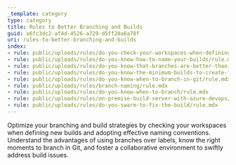 ```yaml
---
_template: category
type: category
title: Rules to Better Branching and Builds
guid: a6fc3dc2-af4d-4526-a729-d5ff20a6a78f
uri: rules-to-better-branching-and-builds
index:
- rule: public/uploads/rules/do-you-check-your-workspaces-when-defining-a-new-build/rule.mdx
- rule: public/uploads/rules/do-you-know-how-to-name-your-builds/rule.mdx
- rule: public/uploads/rules/do-you-know-that-branches-are-better-than-labels/rule.mdx
- rule: public/uploads/rules/do-you-know-the-minimum-builds-to-create-for-your-project/rule.mdx
- rule: public/uploads/rules/do-you-know-when-to-branch-in-git/rule.mdx
- rule: public/uploads/rules/branch-naming/rule.mdx
- rule: public/uploads/rules/do-you-know-when-to-branch/rule.mdx
- rule: public/uploads/rules/on-premise-build-server-with-azure-devops/rule.mdx
- rule: public/uploads/rules/do-you-swarm-to-fix-the-build/rule.mdx
---
```


Optimize your branching and build strategies by checking your workspaces when defining new builds and adopting effective naming conventions. Understand the advantages of using branches over labels, know the right moments to branch in Git, and foster a collaborative environment to swiftly address build issues.
